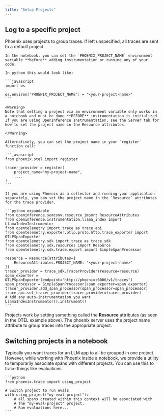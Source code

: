 ```yaml
---
title: "Setup Projects"
---
```


## Log to a specific project

Phoenix uses projects to group traces. If left unspecified, all traces are sent to a default project.

<Tabs>

  <Tab title="Using Phoenix Wrappers">

    In the notebook, you can set the `PHOENIX_PROJECT_NAME` environment variable **before** adding instrumentation or running any of your code.

    In python this would look like:

    ```javascript
    import os

    os.environ['PHOENIX_PROJECT_NAME'] = "<your-project-name>"
    ```

    <Warning>
    Note that setting a project via an environment variable only works in a notebook and must be done **BEFORE** instrumentation is initialized. If you are using OpenInference Instrumentation, see the Server tab for how to set the project name in the Resource attributes.

    </Warning>

    Alternatively, you can set the project name in your `register` function call:

    ```javascript
    from phoenix.otel import register

    tracer_provider = register(
        project_name="my-project-name",
        ....
    )
    ```

  </Tab>

  <Tab title="Using OTEL Directly">

    If you are using Phoenix as a collector and running your application separately, you can set the project name in the `Resource` attributes for the trace provider.

    ```python expandable
    from openinference.semconv.resource import ResourceAttributes
    from openinference.instrumentation.llama_index import LlamaIndexInstrumentor
    from opentelemetry import trace as trace_api
    from opentelemetry.exporter.otlp.proto.http.trace_exporter import OTLPSpanExporter
    from opentelemetry.sdk import trace as trace_sdk
    from opentelemetry.sdk.resources import Resource
    from opentelemetry.sdk.trace.export import SimpleSpanProcessor

    resource = Resource(attributes={
        ResourceAttributes.PROJECT_NAME: '<your-project-name>'
    })
    tracer_provider = trace_sdk.TracerProvider(resource=resource)
    span_exporter = OTLPSpanExporter(endpoint="http://phoenix:6006/v1/traces")
    span_processor = SimpleSpanProcessor(span_exporter=span_exporter)
    tracer_provider.add_span_processor(span_processor=span_processor)
    trace_api.set_tracer_provider(tracer_provider=tracer_provider)
    # Add any auto-instrumentation you want
    LlamaIndexInstrumentor().instrument()
    ```

  </Tab>

</Tabs>

Projects work by setting something called the **Resource** attributes (as seen in the OTEL example above). The phoenix server uses the project name attribute to group traces into the appropriate project.

## Switching projects in a notebook

Typically you want traces for an LLM app to all be grouped in one project. However, while working with Phoenix inside a notebook, we provide a utility to temporarily associate spans with different projects. You can use this to trace things like evaluations.

<Tabs>

  <Tab title="Notebook">

    ```python
    from phoenix.trace import using_project

    # Switch project to run evals
    with using_project("my-eval-project"):
        # all spans created within this context will be associated with
        # the "my-eval-project" project.
        # Run evaluations here...
    ```

  </Tab>

</Tabs>
